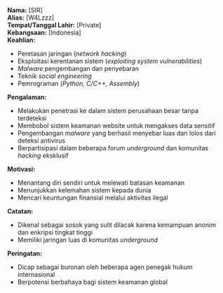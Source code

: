 
<BaseLayout title="W4Lzzz">
<BaseCard title="W4Lzzz">

  
**Nama:** [SIR]  
**Alias:** [W4Lzzz]  
**Tempat/Tanggal Lahir:** [Private]  
**Kebangsaan:** [Indonesia]  
**Keahlian:**  
- Peretasan jaringan (*network hacking*)
- Eksploitasi kerentanan sistem (*exploiting system vulnerabilities*)
- *Malware* pengembangan dan penyebaran
- Teknik *social engineering*
- Pemrograman (*Python, C/C++, Assembly*)

**Pengalaman:**  
- Melakukan penetrasi ke dalam sistem perusahaan besar tanpa terdeteksi
- Membobol sistem keamanan website untuk mengakses data sensitif
- Pengembangan *malware* yang berhasil menyebar luas dan lolos dari deteksi antivirus
- Berpartisipasi dalam beberapa forum *underground* dan komunitas *hacking* eksklusif

**Motivasi:**  
- Menantang diri sendiri untuk melewati batasan keamanan
- Menunjukkan kelemahan sistem kepada dunia
- Mencari keuntungan finansial melalui aktivitas ilegal

**Catatan:**  
- Dikenal sebagai sosok yang sulit dilacak karena kemampuan anonim dan enkripsi tingkat tinggi
- Memiliki jaringan luas di komunitas *underground*

**Peringatan:**  
- Dicap sebagai buronan oleh beberapa agen penegak hukum internasional
- Berpotensi berbahaya bagi sistem keamanan global

</BaseCard>
</BaseLayout>

